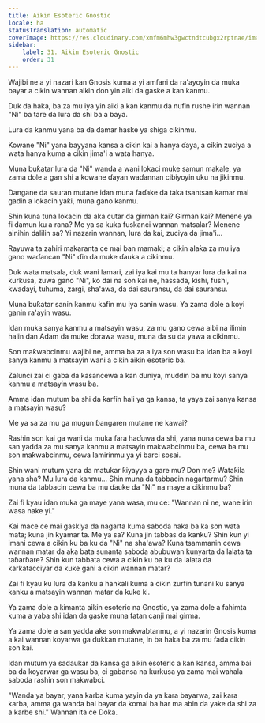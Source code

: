 ```yaml
---
title: Aikin Esoteric Gnostic
locale: ha
statusTranslation: automatic
coverImage: https://res.cloudinary.com/xmfm6mhw3gwctndtcubgx2rptnae/image/upload/v1740468922/small_cover_tratado_de_psicologia_revolucionaria_a4c0dca4e0.webp
sidebar:
    label: 31. Aikin Esoteric Gnostic
    order: 31
---
```

Wajibi ne a yi nazari kan Gnosis kuma a yi amfani da ra'ayoyin da muka bayar a cikin wannan aikin don yin aiki da gaske a kan kanmu.

Duk da haka, ba za mu iya yin aiki a kan kanmu da nufin rushe irin wannan "Ni" ba tare da lura da shi ba a baya.

Lura da kanmu yana ba da damar haske ya shiga cikinmu.

Kowane "Ni" yana bayyana kansa a cikin kai a hanya ɗaya, a cikin zuciya a wata hanya kuma a cikin jima'i a wata hanya.

Muna buƙatar lura da "Ni" wanda a wani lokaci muke samun makale, ya zama dole a gan shi a kowane ɗayan waɗannan cibiyoyin uku na jikinmu.

Dangane da sauran mutane idan muna faɗake da taka tsantsan kamar mai gadin a lokacin yaƙi, muna gano kanmu.

Shin kuna tuna lokacin da aka cutar da girman kai? Girman kai? Menene ya fi damun ku a rana? Me ya sa kuka fuskanci wannan matsalar? Menene ainihin dalilin sa? Yi nazarin wannan, lura da kai, zuciya da jima'i...

Rayuwa ta zahiri makaranta ce mai ban mamaki; a cikin alaƙa za mu iya gano waɗancan "Ni" ɗin da muke ɗauka a cikinmu.

Duk wata matsala, duk wani lamari, zai iya kai mu ta hanyar lura da kai na kurkusa, zuwa gano "Ni", ko dai na son kai ne, hassada, kishi, fushi, kwadayi, tuhuma, zargi, sha'awa, da dai sauransu, da dai sauransu.

Muna buƙatar sanin kanmu kafin mu iya sanin wasu. Ya zama dole a koyi ganin ra'ayin wasu.

Idan muka sanya kanmu a matsayin wasu, za mu gano cewa aibi na ilimin halin dan Adam da muke dorawa wasu, muna da su da yawa a cikinmu.

Son maƙwabcinmu wajibi ne, amma ba za a iya son wasu ba idan ba a koyi sanya kanmu a matsayin wani a cikin aikin esoteric ba.

Zalunci zai ci gaba da kasancewa a kan duniya, muddin ba mu koyi sanya kanmu a matsayin wasu ba.

Amma idan mutum ba shi da ƙarfin hali ya ga kansa, ta yaya zai sanya kansa a matsayin wasu?

Me ya sa za mu ga mugun ɓangaren mutane ne kawai?

Rashin son kai ga wani da muka fara haɗuwa da shi, yana nuna cewa ba mu san yadda za mu sanya kanmu a matsayin maƙwabcinmu ba, cewa ba mu son maƙwabcinmu, cewa lamirinmu ya yi barci sosai.

Shin wani mutum yana da matukar ƙiyayya a gare mu? Don me? Wataƙila yana sha? Mu lura da kanmu... Shin muna da tabbacin nagartarmu? Shin muna da tabbacin cewa ba mu ɗauke da "Ni" na maye a cikinmu ba?

Zai fi kyau idan muka ga maye yana wasa, mu ce: "Wannan ni ne, wane irin wasa nake yi."

Kai mace ce mai gaskiya da nagarta kuma saboda haka ba ka son wata mata; kuna jin ƙyamar ta. Me ya sa? Kuna jin tabbas da kanku? Shin kun yi imani cewa a cikin ku ba ku da "Ni" na sha'awa? Kuna tsammanin cewa wannan matar da aka bata sunanta saboda abubuwan kunyarta da lalata ta taɓarɓare? Shin kun tabbata cewa a cikin ku ba ku da lalata da karkatacciyar da kuke gani a cikin wannan matar?

Zai fi kyau ku lura da kanku a hankali kuma a cikin zurfin tunani ku sanya kanku a matsayin wannan matar da kuke ƙi.

Ya zama dole a kimanta aikin esoteric na Gnostic, ya zama dole a fahimta kuma a yaba shi idan da gaske muna fatan canji mai girma.

Ya zama dole a san yadda ake son makwabtanmu, a yi nazarin Gnosis kuma a kai wannan koyarwa ga dukkan mutane, in ba haka ba za mu fada cikin son kai.

Idan mutum ya sadaukar da kansa ga aikin esoteric a kan kansa, amma bai ba da koyarwar ga wasu ba, ci gabansa na kurkusa ya zama mai wahala saboda rashin son makwabci.

"Wanda ya bayar, yana karba kuma yayin da ya kara bayarwa, zai kara karba, amma ga wanda bai bayar da komai ba har ma abin da yake da shi za a karbe shi." Wannan ita ce Doka.

